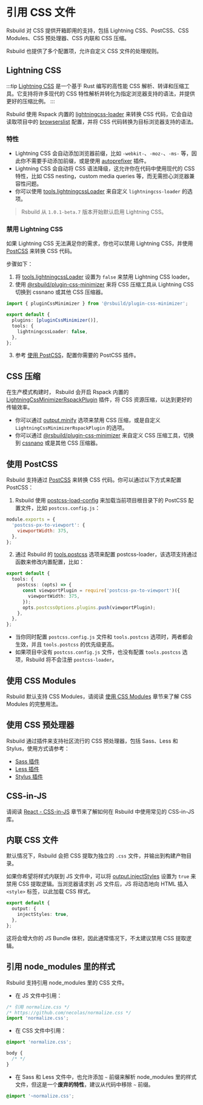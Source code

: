 # 引用 CSS 文件

Rsbuild 对 CSS 提供开箱即用的支持，包括 Lightning CSS、PostCSS、CSS Modules、CSS 预处理器、CSS 内联和 CSS 压缩。

Rsbuild 也提供了多个配置项，允许自定义 CSS 文件的处理规则。

## Lightning CSS

:::tip
[Lightning CSS](https://lightningcss.dev) 是一个基于 Rust 编写的高性能 CSS 解析、转译和压缩工具。它支持将许多现代的 CSS 特性解析并转化为指定浏览器支持的语法，并提供更好的压缩比例。
:::

Rsbuild 使用 Rspack 内置的 [lightningcss-loader](https://www.rspack.dev/guide/features/builtin-lightningcss-loader) 来转换 CSS 代码，它会自动读取项目中的 [browserslist](/guide/advanced/browserslist) 配置，并将 CSS 代码转换为目标浏览器支持的语法。

### 特性

- Lightning CSS 会自动添加浏览器前缀，比如 `-webkit-`、`-moz-`、`-ms-` 等，因此你不需要手动添加前缀，或是使用 [autoprefixer](https://github.com/postcss/autoprefixer) 插件。
- Lightning CSS 会自动将 CSS 语法降级，这允许你在代码中使用现代的 CSS 特性，比如 CSS nesting，custom media queries 等，而无需担心浏览器兼容性问题。
- 你可以使用 [tools.lightningcssLoader](/config/tools/lightningcss-loader) 来自定义 `lightningcss-loader` 的选项。

> Rsbuild 从 `1.0.1-beta.7` 版本开始默认启用 Lightning CSS。

### 禁用 Lightning CSS

如果 Lightning CSS 无法满足你的需求，你也可以禁用 Lightning CSS，并使用 [PostCSS](#使用-postcss) 来转换 CSS 代码。

步骤如下：

1. 将 [tools.lightningcssLoader](/config/tools/lightningcss-loader) 设置为 `false` 来禁用 Lightning CSS loader。
2. 使用 [@rsbuild/plugin-css-minimizer](https://github.com/rspack-contrib/rsbuild-plugin-css-minimizer) 来将 CSS 压缩工具从 Lightning CSS 切换到 cssnano 或其他 CSS 压缩器。

```ts title="rsbuild.config.ts"
import { pluginCssMinimizer } from '@rsbuild/plugin-css-minimizer';

export default {
  plugins: [pluginCssMinimizer()],
  tools: {
    lightningcssLoader: false,
  },
};
```

3. 参考 [使用 PostCSS](#使用-postcss)，配置你需要的 PostCSS 插件。

## CSS 压缩

在生产模式构建时， Rsbuild 会开启 Rspack 内置的 [LightningCssMinimizerRspackPlugin](https://rspack.dev/plugins/rspack/lightning-css-minimizer-rspack-plugin) 插件，将 CSS 资源压缩，以达到更好的传输效率。

- 你可以通过 [output.minify](/config/output/minify) 选项来禁用 CSS 压缩，或是自定义 `LightningCssMinimizerRspackPlugin` 的选项。
- 你可以通过 [@rsbuild/plugin-css-minimizer](https://github.com/rspack-contrib/rsbuild-plugin-css-minimizer) 来自定义 CSS 压缩工具，切换到 [cssnano](https://github.com/cssnano/cssnano) 或是其他 CSS 压缩器。

## 使用 PostCSS

Rsbuild 支持通过 [PostCSS](https://postcss.org/) 来转换 CSS 代码。你可以通过以下方式来配置 PostCSS：

1. Rsbuild 使用 [postcss-load-config](https://github.com/postcss/postcss-load-config) 来加载当前项目根目录下的 PostCSS 配置文件，比如 `postcss.config.js`：

```js title="postcss.config.js"
module.exports = {
  'postcss-px-to-viewport': {
    viewportWidth: 375,
  },
};
```

2. 通过 Rsbuild 的 [tools.postcss](/config/tools/postcss) 选项来配置 postcss-loader，该选项支持通过函数来修改内置配置，比如：

```ts title="rsbuild.config.ts"
export default {
  tools: {
    postcss: (opts) => {
      const viewportPlugin = require('postcss-px-to-viewport')({
        viewportWidth: 375,
      });
      opts.postcssOptions.plugins.push(viewportPlugin);
    },
  },
};
```

- 当你同时配置 `postcss.config.js` 文件和 `tools.postcss` 选项时，两者都会生效，并且 `tools.postcss` 的优先级更高。
- 如果项目中没有 `postcss.config.js` 文件，也没有配置 `tools.postcss` 选项，Rsbuild 将不会注册 `postcss-loader`。

## 使用 CSS Modules

Rsbuild 默认支持 CSS Modules，请阅读 [使用 CSS Modules](/guide/basic/css-modules) 章节来了解 CSS Modules 的完整用法。

## 使用 CSS 预处理器

Rsbuild 通过插件来支持社区流行的 CSS 预处理器，包括 Sass、Less 和 Stylus，使用方式请参考：

- [Sass 插件](/plugins/list/plugin-sass)
- [Less 插件](/plugins/list/plugin-less)
- [Stylus 插件](/plugins/list/plugin-stylus)

## CSS-in-JS

请阅读 [React - CSS-in-JS](/guide/framework/react#css-in-js) 章节来了解如何在 Rsbuild 中使用常见的 CSS-in-JS 库。

## 内联 CSS 文件

默认情况下，Rsbuild 会把 CSS 提取为独立的 `.css` 文件，并输出到构建产物目录。

如果你希望将样式内联到 JS 文件中，可以将 [output.injectStyles](/config/output/inject-styles) 设置为 `true` 来禁用 CSS 提取逻辑。当浏览器请求到 JS 文件后，JS 将动态地向 HTML 插入 `<style>` 标签，以此加载 CSS 样式。

```ts
export default {
  output: {
    injectStyles: true,
  },
};
```

这将会增大你的 JS Bundle 体积，因此通常情况下，不太建议禁用 CSS 提取逻辑。

## 引用 node_modules 里的样式

Rsbuild 支持引用 node_modules 里的 CSS 文件。

- 在 JS 文件中引用：

```ts title="src/index.js"
/* 引用 normalize.css */
/* https://github.com/necolas/normalize.css */
import 'normalize.css';
```

- 在 CSS 文件中引用：

```css title="src/index.css"
@import 'normalize.css';

body {
  /* */
}
```

- 在 Sass 和 Less 文件中，也允许添加 `~` 前缀来解析 node_modules 里的样式文件，但这是一个**废弃的特性**，建议从代码中移除 `~` 前缀。

```scss title="src/index.scss"
@import '~normalize.css';
```
